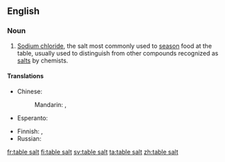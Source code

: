 ==English==

===Noun===
{{en-noun|-}}

# [[sodium chloride|Sodium chloride]], the salt most commonly used to [[season]] food at the table, usually used to distinguish from other compounds recognized as [[salt]]s by chemists.

====Translations====
{{trans-top|salt to season food}}
* Chinese:
*: Mandarin: {{t-|cmn|食鹽|sc=Hani}}, {{t-|cmn|食盐|tr=shíyán|sc=Hani}}
* Esperanto: {{t|eo|tabla salo|xs=Esperanto}}
{{trans-mid}}
* Finnish: {{t+|fi|pöytäsuola}},  {{t+|fi|ruokasuola}}
* Russian: {{t|ru|столовая соль|f|tr=stolovája sol’}}
{{trans-bottom}}

[[fr:table salt]]
[[fi:table salt]]
[[sv:table salt]]
[[ta:table salt]]
[[zh:table salt]]